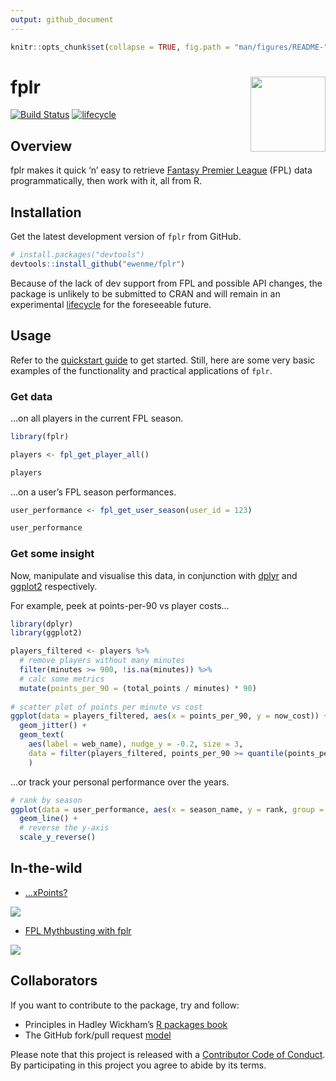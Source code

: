 ```yaml
---
output: github_document
---
```


```r
knitr::opts_chunk$set(collapse = TRUE, fig.path = "man/figures/README-")
```

# fplr <img src="man/figures/logo.png" alt="" width="120" align="right" />

[![Build Status](https://travis-ci.org/ewenme/fplr.png)](https://travis-ci.org/ewenme/fplr) 
[![lifecycle](https://img.shields.io/badge/lifecycle-experimental-orange.svg)](https://www.tidyverse.org/lifecycle/#experimental)

## Overview

fplr makes it quick 'n' easy to retrieve [Fantasy Premier League](https://fantasy.premierleague.com) (FPL) data programmatically, then work with it, all from R. 

## Installation

Get the latest development version of `fplr` from GitHub.

```r
# install.packages("devtools")
devtools::install_github("ewenme/fplr")
```

Because of the lack of dev support from FPL and possible API changes, the package is unlikely to be submitted to CRAN and will remain in an experimental [lifecycle](https://www.tidyverse.org/lifecycle/) for the foreseeable future.

## Usage

Refer to the [quickstart guide](https://ewenme.github.io/fplr/articles/fplr-quickstart.html) to get started. 
Still, here are some very basic examples of the functionality and practical applications of `fplr`.

### Get data

...on all players in the current FPL season.

```r
library(fplr)

players <- fpl_get_player_all()

players
```

...on a user's FPL season performances.

```r
user_performance <- fpl_get_user_season(user_id = 123)

user_performance
```

### Get some insight

Now, manipulate and visualise this data, in conjunction with [dplyr](https://dplyr.tidyverse.org/) and [ggplot2](https://ggplot2.tidyverse.org/) respectively.

For example, peek at points-per-90 vs player costs...

```r
library(dplyr)
library(ggplot2)

players_filtered <- players %>% 
  # remove players without many minutes
  filter(minutes >= 900, !is.na(minutes)) %>% 
  # calc some metrics
  mutate(points_per_90 = (total_points / minutes) * 90)
  
# scatter plot of points per minute vs cost
ggplot(data = players_filtered, aes(x = points_per_90, y = now_cost)) +
  geom_jitter() +
  geom_text(
    aes(label = web_name), nudge_y = -0.2, size = 3,
    data = filter(players_filtered, points_per_90 >= quantile(points_per_90, 0.95) | now_cost >= quantile(now_cost, 0.95))
    )
```

...or track your personal performance over the years.

```r
# rank by season
ggplot(data = user_performance, aes(x = season_name, y = rank, group = 1)) +
  geom_line() +
  # reverse the y-axis
  scale_y_reverse()
```

## In-the-wild

- [...xPoints?](https://ewen.io/2019/03/08/xpoints/)

![](https://github.com/rbind/ewenme/raw/master/static/blog/2019-03-08-xPoints_files/figure-html/value-calc-1.png)

- [FPL Mythbusting with fplr](https://ewen.io/2017/06/25/fpl-mythbusting-with-fplr/)

![](https://github.com/rbind/ewenme/raw/master/static/blog/2017-06-25-fpl-mythbusting-with-fplr_files/figure-html/bandwagons-1.png)

## Collaborators

If you want to contribute to the package, try and follow:

- Principles in Hadley Wickham's [R packages book](https://r-pkgs.org/)
- The GitHub fork/pull request [model](https://guides.github.com/introduction/flow/)

Please note that this project is released with a [Contributor Code of Conduct](CODE_OF_CONDUCT.md). By participating in this project you agree to abide by its terms.
